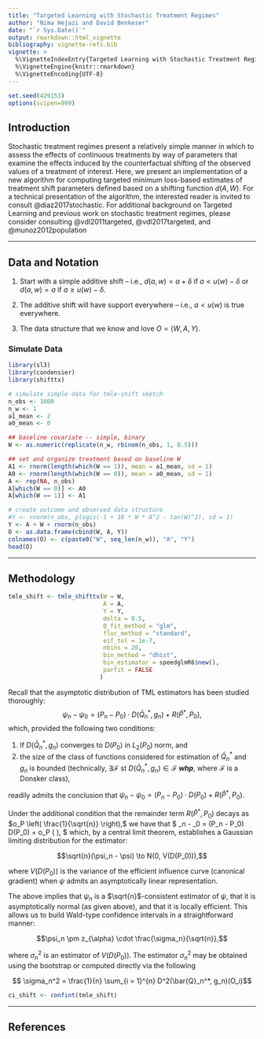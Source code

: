 ```yaml
---
title: "Targeted Learning with Stochastic Treatment Regimes"
author: "Nima Hejazi and David Benkeser"
date: "`r Sys.Date()`"
output: rmarkdown::html_vignette
bibliography: vignette-refs.bib
vignette: >
  %\VignetteIndexEntry{Targeted Learning with Stochastic Treatment Regimes}
  %\VignetteEngine{knitr::rmarkdown}
  %\VignetteEncoding{UTF-8}
---
```


```r
set.seed(429153)
options(scipen=999)
```

## Introduction

Stochastic treatment regimes present a relatively simple manner in which to
assess the effects of continuous treatments by way of parameters that examine
the effects induced by the counterfactual shifting of the observed values of a
treatment of interest. Here, we present an implementation of a new algorithm for
computing targeted minimum loss-based estimates of treatment shift parameters
defined based on a shifting function $d(A,W)$. For a technical presentation of
the algorithm, the interested reader is invited to consult @diaz2017stochastic.
For additional background on Targeted Learning and previous work on stochastic
treatment regimes, please consider consulting @vdl2011targeted,
@vdl2017targeted, and @munoz2012population

---

## Data and Notation

1. Start with a simple additive shift -- i.e., $d(a,w) = a + \delta$ if
   $a < u(w) - \delta$ or $d(a,w) = a$ if $a \geq u(w) - \delta$.

2. The additive shift will have support everywhere -- i.e., $a < u(w)$ is true
   everywhere.

3. The data structure that we know and love $O = (W,A,Y)$.

### Simulate Data

```r
library(sl3)
library(condensier)
library(shifttx)

# simulate simple data for tmle-shift sketch
n_obs <- 1000
n_w <- 1
a1_mean <- 2
a0_mean <- 0

## baseline covariate -- simple, binary
W <- as.numeric(replicate(n_w, rbinom(n_obs, 1, 0.5)))

## set and organize treatment based on baseline W
A1 <- rnorm(length(which(W == 1)), mean = a1_mean, sd = 1)
A0 <- rnorm(length(which(W == 0)), mean = a0_mean, sd = 1)
A <- rep(NA, n_obs)
A[which(W == 0)] <- A0
A[which(W == 1)] <- A1

# create outcome and observed data structure
#Y <- rnorm(n_obs, plogis(-1 + 10 * W * A^2 - tan(W)^2), sd = 1)
Y <- A + W + rnorm(n_obs)
O <- as.data.frame(cbind(W, A, Y))
colnames(O) <- c(paste0("W", seq_len(n_w)), "A", "Y")
head(O)
```

---

## Methodology

```r
tmle_shift <- tmle_shifttx(W = W,
                           A = A,
                           Y = Y,
                           delta = 0.5,
                           Q_fit_method = "glm",
                           fluc_method = "standard",
                           eif_tol = 1e-7,
                           nbins = 20,
                           bin_method = "dhist",
                           bin_estimator = speedglmR6$new(),
                           parfit = FALSE
                          )
```

Recall that the asymptotic distribution of TML estimators has been studied
thoroughly:
$$\psi_n - \psi_0 = (P_n - P_0) \cdot D(\bar{Q}_n^*, g_n) + R(\hat{P}^*, P_0),$$
which, provided the following two conditions:

1. If $D(\bar{Q}_n^*, g_n)$ converges to $D(P_0)$ in $L_2(P_0)$ norm, and
2. the size of the class of functions considered for estimation of $\bar{Q}_n^*$
   and $g_n$ is bounded (technically, $\exists \mathcal{F}$ st
   $D(\bar{Q}_n^*, g_n) \in \mathcal{F}$ *__whp__*, where $\mathcal{F}$ is a
   Donsker class),

readily admits the conclusion that
$\psi_n - \psi_0 = (P_n - P_0) \cdot D(P_0) + R(\hat{P}^*, P_0)$.

Under the additional condition that the remainder term $R(\hat{P}^*, P_0)$
decays as $o_P \left( \frac{1}{\sqrt{n}} \right),$ we have that
$
 \psi_n - \psi_0 = (P_n - P_0) \cdot D(P_0) + o_P \left( \frac{1}{\sqrt{n}}
 \right),
$
which, by a central limit theorem, establishes a Gaussian limiting distribution
for the estimator:

$$\sqrt{n}(\psi_n - \psi) \to N(0, V(D(P_0))),$$

where $V(D(P_0))$ is the variance of the efficient influence curve (canonical
gradient) when $\psi$ admits an asymptotically linear representation.

The above implies that $\psi_n$ is a $\sqrt{n}$-consistent estimator of $\psi$,
that it is asymptotically normal (as given above), and that it is locally
efficient. This allows us to build Wald-type confidence intervals in a
straightforward manner:

$$\psi_n \pm z_{\alpha} \cdot \frac{\sigma_n}{\sqrt{n}},$$

where $\sigma_n^2$ is an estimator of $V(D(P_0))$. The estimator $\sigma_n^2$
may be obtained using the bootstrap or computed directly via the following

$$ \sigma_n^2 = \frac{1}{n} \sum_{i = 1}^{n} D^2(\bar{Q}_n^*, g_n)(O_i)$$

```r
ci_shift <- confint(tmle_shift)
```

---

## References


